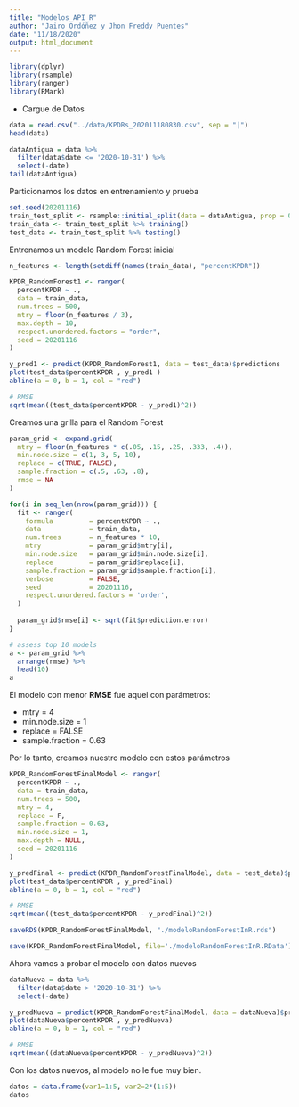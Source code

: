 ```yaml
---
title: "Modelos_API_R"
author: "Jairo Ordóñez y Jhon Freddy Puentes"
date: "11/18/2020"
output: html_document
---
```


```r
library(dplyr)
library(rsample)
library(ranger)
library(RMark)
```


* Cargue de Datos

```r
data = read.csv("../data/KPDRs_202011180830.csv", sep = "|")
head(data)
```

```r
dataAntigua = data %>%
  filter(data$date <= '2020-10-31') %>%
  select(-date)
tail(dataAntigua)
```

Particionamos los datos en entrenamiento y prueba

```r
set.seed(20201116)
train_test_split <- rsample::initial_split(data = dataAntigua, prop = 0.80)
train_data <- train_test_split %>% training()
test_data <- train_test_split %>% testing()
```


Entrenamos un modelo Random Forest inicial

```r
n_features <- length(setdiff(names(train_data), "percentKPDR"))

KPDR_RandomForest1 <- ranger(
  percentKPDR ~ ., 
  data = train_data, 
  num.trees = 500,
  mtry = floor(n_features / 3),
  max.depth = 10, 
  respect.unordered.factors = "order",
  seed = 20201116
)

y_pred1 <- predict(KPDR_RandomForest1, data = test_data)$predictions
plot(test_data$percentKPDR , y_pred1 )
abline(a = 0, b = 1, col = "red")
```
```r
# RMSE
sqrt(mean((test_data$percentKPDR - y_pred1)^2))
```

Creamos una grilla para el Random Forest

```r
param_grid <- expand.grid(
  mtry = floor(n_features * c(.05, .15, .25, .333, .4)),
  min.node.size = c(1, 3, 5, 10), 
  replace = c(TRUE, FALSE),                               
  sample.fraction = c(.5, .63, .8),                       
  rmse = NA                                               
)

for(i in seq_len(nrow(param_grid))) {
  fit <- ranger(
    formula         = percentKPDR ~ ., 
    data            = train_data, 
    num.trees       = n_features * 10,
    mtry            = param_grid$mtry[i],
    min.node.size   = param_grid$min.node.size[i],
    replace         = param_grid$replace[i],
    sample.fraction = param_grid$sample.fraction[i],
    verbose         = FALSE,
    seed            = 20201116,
    respect.unordered.factors = 'order',
  )
  
  param_grid$rmse[i] <- sqrt(fit$prediction.error)
}

# assess top 10 models
a <- param_grid %>%
  arrange(rmse) %>%
  head(10)
a
```

El modelo con menor __RMSE__ fue aquel con parámetros:

* mtry = 4
* min.node.size = 1
* replace = FALSE
* sample.fraction = 0.63

Por lo tanto, creamos nuestro modelo con estos parámetros

```r
KPDR_RandomForestFinalModel <- ranger(
  percentKPDR ~ ., 
  data = train_data, 
  num.trees = 500,
  mtry = 4,
  replace = F,
  sample.fraction = 0.63,
  min.node.size = 1,
  max.depth = NULL, 
  seed = 20201116
)

y_predFinal <- predict(KPDR_RandomForestFinalModel, data = test_data)$predictions
plot(test_data$percentKPDR , y_predFinal)
abline(a = 0, b = 1, col = "red")
```


```r
# RMSE
sqrt(mean((test_data$percentKPDR - y_predFinal)^2))
```

```r
saveRDS(KPDR_RandomForestFinalModel, "./modeloRandomForestInR.rds")

save(KPDR_RandomForestFinalModel, file='./modeloRandomForestInR.RData')
```


Ahora vamos a probar el modelo con datos nuevos

```r
dataNueva = data %>%
  filter(data$date > '2020-10-31') %>%
  select(-date)

y_predNueva = predict(KPDR_RandomForestFinalModel, data = dataNueva)$predictions
plot(dataNueva$percentKPDR , y_predNueva)
abline(a = 0, b = 1, col = "red")

```

```r
# RMSE
sqrt(mean((dataNueva$percentKPDR - y_predNueva)^2))
```

Con los datos nuevos, al modelo no le fue muy bien.



```r
datos = data.frame(var1=1:5, var2=2*(1:5))
datos
```

